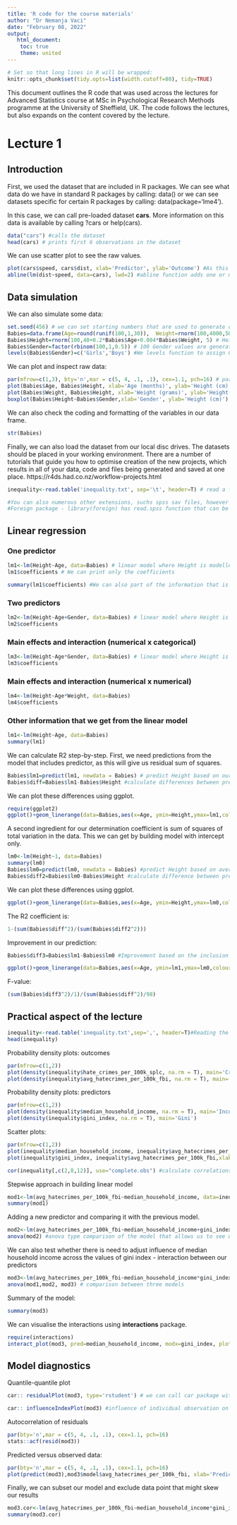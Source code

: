 ```yaml
---
title: 'R code for the course materials'
author: "Dr Nemanja Vaci"
date: "February 08, 2022"
output:
   html_document:
    toc: true
    theme: united
---
```


```r
# Set so that long lines in R will be wrapped:
knitr::opts_chunk$set(tidy.opts=list(width.cutoff=80), tidy=TRUE)
```

This document outlines the R code that was used across the lectures for Advanced Statistics course at MSc in Psychological Research Methods programme at the University of Sheffield, UK. The code follows the lectures, but also expands on the content covered by the lecture.

# Lecture 1

## Introduction

First, we used the dataset that are included in R packages. We can see what data do we have in standard R packages by calling: data() or we can see datasets specific for certain R packages by calling: data(package='lme4'). 

In this case, we can call pre-loaded dataset __cars__. More information on this data is available by calling ?cars or help(cars). 

```r
data("cars") #calls the dataset
head(cars) # prints first 6 observations in the dataset
```

We can use scatter plot to see the raw values.

```r
plot(cars$speed, cars$dist, xlab='Predictor', ylab='Outcome') #As this plot was only used to make an illustration of the linear regression, we changed the labels of x and y-axis. This was done using xlab and ylab parameters. You can change the name of the labels using the same code, eg. xlab='Speed (mph)', ylab='Stopping distance (ft)'
abline(lm(dist~speed, data=cars), lwd=2) #abline function adds one or more straight lines through the plot that you have active in your environment. lm function is used to fit linear models, where dist is modelled as a function of speed. We also indicate that values for distance and speed can be found in the cars dataset (data = cars). Finally, we specify the thickness of abline function with lwd=2 parameter. 
```

## Data simulation

We can also simulate some data: 

```r
set.seed(456) # we can set starting numbers that are used to generate our random values. Random numbers are rarely truly random: https://engineering.mit.edu/engage/ask-an-engineer/can-a-computer-generate-a-truly-random-number/
Babies=data.frame(Age=round(runif(100,1,30)),  Weight=rnorm(100,4000,500)) #We create a new data frame (Babies) where we have Age and Weight as variables. 100 Age values are sampled from random uniform distribution (runif) with lower bound of 1 (minimum) and upper bound of 30 (maximum). 100 Weight values are generated using random normal distribution (rnorm) with mean of 4000 and SD of 500 
Babies$Height=rnorm(100,40+0.2*Babies$Age+0.004*Babies$Weight, 5) # Height is generated using random normal distribution where mean is a function of Age and Weight, while SD is 5. 
Babies$Gender=factor(rbinom(100,1,0.5)) # 100 Gender values are generated using random binomial function with equal probability of being assigned one or the other sex category
levels(Babies$Gender)=c('Girls','Boys') #We levels function to assign Girls and Boys labels to 1 and 0 levels generated by the function
```

We can plot and inspect raw data:

```r
par(mfrow=c(1,3), bty='n',mar = c(5, 4, .1, .1), cex=1.1, pch=16) # par parameter sets global plotting settings. mfrow indicates number of panels for plots (1 row and 3 columns), bty sets type of box around the plot, mar defines margines around the plot, cex magnifies size of labels, while pch sets type of points used in the plot.
plot(Babies$Age, Babies$Height, xlab='Age (months)', ylab='Height (cm)')
plot(Babies$Weight, Babies$Height, xlab='Weight (grams)', ylab='Height (cm)')
boxplot(Babies$Height~Babies$Gender,xlab='Gender', ylab='Height (cm)')
```

We can also check the coding and formatting of the variables in our data frame. 

```r
str(Babies)
```

Finally, we can also load the dataset from our local disc drives. The datasets should be placed in your working environment. There are a number of tutorials that guide you how to optimise creation of the new projects, which results in all of your data, code and files being generated and saved at one place. https://r4ds.had.co.nz/workflow-projects.html 

```r
inequality<-read.table('inequality.txt', sep='\t', header=T) # read a file in table format and create a data frame from it. sep parameter defines separator in the data - tab delimited format in this case, while it could be also anything else, such as ',' - comma separated values, ' ' - space separated values etc. Header = T defines that the names of the variables are in the first row of the database.

#You can also numerous other extensions, suchs spss sav files, however you will often need additional packages for this. 
#Foreign package - library(foreign) has read.spss function that can be used to read in spss files dataExample<-read.spss('Example.sav', to.data.frame=T)
```


## Linear regression

### One predictor

```r
lm1<-lm(Height~Age, data=Babies) # linear model where Height is modelled as a function of Age. 
lm1$coefficients # We can print only the coefficients
```

```r
summary(lm1$coefficients) #We can also part of the information that is frequently used to judge significance and importance of predictors  
```

### Two predictors

```r
lm2<-lm(Height~Age+Gender, data=Babies) # linear model where Height is analysed as a function of Age and Gender
lm2$coefficients
```

### Main effects and interaction (numerical x categorical)

```r
lm3<-lm(Height~Age*Gender, data=Babies) # linear model where Height is modelled as a function of Age and Gender, as well as their interaction
lm3$coefficients
```

### Main effects and interaction (numerical x numerical)

```r
lm4<-lm(Height~Age*Weight, data=Babies)
lm4$coefficients
```

### Other information that we get from the linear model

```r
lm1<-lm(Height~Age, data=Babies)
summary(lm1)
```

We can calculate R2 step-by-step. First, we need predictions from the model that includes predictor, as this will give us residual sum of squares. 

```r
Babies$lm1=predict(lm1, newdata = Babies) # predict Height based on our lm1 model.
Babies$diff=Babies$lm1-Babies$Height #calculate differences between predicted (lm1) and observed values (Height) 
```

We can plot these differences using ggplot. 

```r
require(ggplot2)
ggplot()+geom_linerange(data=Babies,aes(x=Age, ymin=Height,ymax=lm1,colour=diff), size=1.2)+geom_line(data=Babies,aes(x=Age, y=lm1), size=1.2)+geom_point(data=Babies, aes(Age, y=Height), size=2)+ylab('Height')+xlab('Age')+ggtitle('SS_residual')
```

A second ingredient for our determination coefficient is sum of squares of total variation in the data. This we can get by building model with intercept only.

```r
lm0<-lm(Height~1, data=Babies)
summary(lm0)
Babies$lm0=predict(lm0, newdata = Babies) #predict Height based on average value only
Babies$diff2=Babies$lm0-Babies$Height #calculate difference between predicted (lm0) and observed values (Height)
```

We can plot these differences using ggplot.

```r
ggplot()+geom_linerange(data=Babies,aes(x=Age, ymin=Height,ymax=lm0,colour=diff2), size=1.2)+geom_line(data=Babies,aes(x=Age, y=lm0), size=1.2)+geom_point(data=Babies, aes(Age, y=Height), size=2)+ylab('Height')+xlab('Age')+ggtitle('SS_total')
```

The R2 coefficient is:

```r
1-(sum(Babies$diff^2)/(sum(Babies$diff2^2)))
```

Improvement in our prediction:

```r
Babies$diff3=Babies$lm1-Babies$lm0 #Improvement based on the inclusion of Age as a predictor - differences between the predicted values from (lm1) and intercept only model (lm0)
```

```r
ggplot()+geom_linerange(data=Babies,aes(x=Age, ymin=lm1,ymax=lm0,colour=diff3), size=1.2)+geom_line(data=Babies,aes(x=Age, y=lm0), size=1.2)+geom_line(data=Babies, aes(Age, y=lm1), size=1.3, linetype='dotdash')+geom_point(data=Babies, aes(x=Age, y=Height), size=0.9)+ylab('Height')+xlab('Age')+ggtitle('Improvement')+theme(axis.title=element_text(size=14), axis.text =element_text(size=12))
```

F-value:

```r
(sum(Babies$diff3^2)/1)/(sum(Babies$diff^2)/98)
```

## Practical aspect of the lecture

```r
inequality<-read.table('inequality.txt',sep=',', header=T)#Reading the data in R
head(inequality)
```

Probability density plots: outcomes

```r
par(mfrow=c(1,2))
plot(density(inequality$hate_crimes_per_100k_splc, na.rm = T), main='Crimes per 100k') #probability density for hate crimes outcomes. na.rm=T indicates that only cases that are not NAs should be returned
plot(density(inequality$avg_hatecrimes_per_100k_fbi, na.rm = T), main='Average Crimes')
```

Probability density plots: predictors

```r
par(mfrow=c(1,2))
plot(density(inequality$median_household_income, na.rm = T), main='Income')
plot(density(inequality$gini_index, na.rm = T), main='Gini')
```

Scatter plots:

```r
par(mfrow=c(1,2))
plot(inequality$median_household_income, inequality$avg_hatecrimes_per_100k_fbi, xlab='Median household income',ylab='Avg hatecrimes')
plot(inequality$gini_index, inequality$avg_hatecrimes_per_100k_fbi,xlab='Gini index',ylab='Avg hatecrimes')
```

```r
cor(inequality[,c(2,8,12)], use="complete.obs") #calculate correlations where we use only rows that have all values (no NAs). We are only focusing on columns: 2,8 and 12. inequality is a data frame with (n rows, m columns), so we can access only first row by calling inequality[1,], or just first column by inequality[,1], first row and first column would be inequality[1,1]. When using inequality[,c(2,8,12)] am asking for all rows but only second, eight and twelfth column.
```

Stepwise approach in building linear model

```r
mod1<-lm(avg_hatecrimes_per_100k_fbi~median_household_income, data=inequality) #modelling avg hatecrimes as a function of median_household_income
summary(mod1)
```

Adding a new predictor and comparing it with the previous model.

```r
mod2<-lm(avg_hatecrimes_per_100k_fbi~median_household_income+gini_index, data=inequality)
anova(mod2) #anova type comparison of the model that allows us to see whether newly added predictor explained additional variation in the outcome. We can see changes in the Sum Sq for residuals and for the main effects
```

We can also test whether there is need to adjust influence of median household income across the values of gini index - interaction between our predictors

```r
mod3<-lm(avg_hatecrimes_per_100k_fbi~median_household_income*gini_index, data=inequality)
anova(mod1,mod2, mod3) # comparison between three models
```

Summary of the model:

```r
summary(mod3)
```

We can visualise the interactions using __interactions__ package.

```r
require(interactions)
interact_plot(mod3, pred=median_household_income, modx=gini_index, plot.points = T)
```

## Model diagnostics

Quantile-quantile plot

```r
car:: residualPlot(mod3, type='rstudent') # we can call car package without loading it into R environment by calling car::
```

```r
car:: influenceIndexPlot(mod3) #influence of individual observation on our model
```

Autocorrelation of residuals

```r
par(bty='n',mar = c(5, 4, .1, .1), cex=1.1, pch=16)
stats::acf(resid(mod3))
```

Predicted versus observed data:

```r
par(bty='n',mar = c(5, 4, .1, .1), cex=1.1, pch=16)
plot(predict(mod3),mod3$model$avg_hatecrimes_per_100k_fbi, xlab='Predicted values (model 3)', ylab='Observed values (avg hatecrimes)') #The x-axis is predict(mod3) - predict values based on our model. The y-axis is the data that was used to build the model. I decided to take these values from our model frame (mod3), instead of original data frame (inequalities). 
```

Finally, we can subset our model and exclude data point that might skew our results

```r
mod3.cor<-lm(avg_hatecrimes_per_100k_fbi~median_household_income*gini_index, data=inequality, subset=-9) #We subset our data to exclude row 9
summary(mod3.cor)
```
